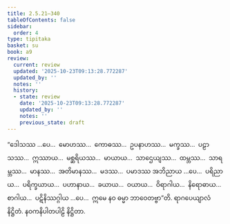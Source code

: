 ```yaml
---
title: 2.5.21–340
tableOfContents: false
sidebar:
  order: 4
type: tipitaka
basket: su
book: a9
review:
  current: review
  updated: '2025-10-23T09:13:28.772287'
  updated_by: ''
  notes: ''
  history:
  - state: review
    date: '2025-10-23T09:13:28.772287'
    updated_by: ''
    notes: ''
    previous_state: draft
---
```



<ReviewStatus review={frontmatter.review} showDetails={true} />

<HypothesisAnnotation frontmatter={frontmatter} />

<DynamicBreadcrumb />

<Division number="113–432" book="a9" e="ch" v="17">

<Paragraph number="491" book="a9">
“ဒေါသဿ …ပေ…  မောဟဿ…  ကောဓဿ…  ဥပနာဟဿ…  မက္ခဿ…  ပဠာသဿ…  ဣဿာယ…  မစ္ဆရိယဿ…  မာယာယ…  သာဌေယျဿ…  ထမ္ဘဿ…  သာရမ္ဘဿ…  မာနဿ…  အတိမာနဿ…  မဒဿ…  ပမာဒဿ အဘိညာယ …ပေ…  ပရိညာယ…  ပရိက္ခယာယ…  ပဟာနာယ…  ခယာယ…  ဝယာယ…  ဝိရာဂါယ…  နိရောဓာယ…  စာဂါယ…  ပဋိနိဿဂ္ဂါယ …ပေ…  ဣမေ နဝ ဓမ္မာ ဘာဝေတဗ္ဗာ”တိ.

</Paragraph>
</Division>

<Paragraph number="492" type="center" book="a9">
ရာဂပေယျာလံ နိဋ္ဌိတံ.



</Paragraph>

<Paragraph number="493" type="center" book="a9">
နဝကနိပါတပါဠိ နိဋ္ဌိတာ.
</Paragraph>